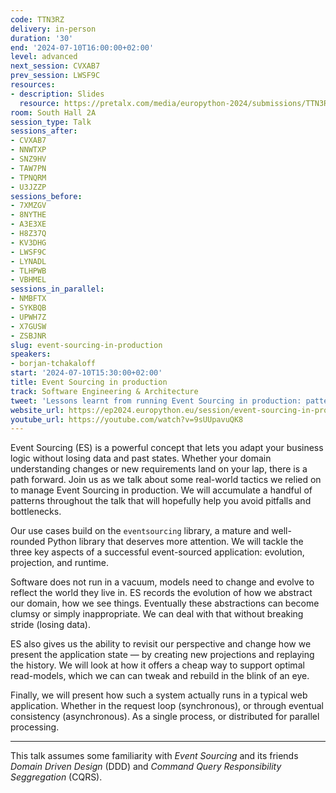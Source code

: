 ```yaml
---
code: TTN3RZ
delivery: in-person
duration: '30'
end: '2024-07-10T16:00:00+02:00'
level: advanced
next_session: CVXAB7
prev_session: LWSF9C
resources:
- description: Slides
  resource: https://pretalx.com/media/europython-2024/submissions/TTN3RZ/resources/Event_Sourcing_in_Production_-_EuroPython_2_v9uph5w.pdf
room: South Hall 2A
session_type: Talk
sessions_after:
- CVXAB7
- NNWTXP
- SNZ9HV
- TAW7PN
- TPNQRM
- U3JZZP
sessions_before:
- 7XMZGV
- 8NYTHE
- A3E3XE
- H8Z37Q
- KV3DHG
- LWSF9C
- LYNADL
- TLHPWB
- VBHMEL
sessions_in_parallel:
- NMBFTX
- SYKBQB
- UPWH7Z
- X7GUSW
- ZSBJNR
slug: event-sourcing-in-production
speakers:
- borjan-tchakaloff
start: '2024-07-10T15:30:00+02:00'
title: Event Sourcing in production
track: Software Engineering & Architecture
tweet: 'Lessons learnt from running Event Sourcing in production: patterns and pitfalls'
website_url: https://ep2024.europython.eu/session/event-sourcing-in-production
youtube_url: https://youtube.com/watch?v=9sUUpavuQK8
---
```


Event Sourcing (ES) is a powerful concept that lets you adapt your business logic without losing data and past states.
Whether your domain understanding changes or new requirements land on your lap, there is a path forward.
Join us as we talk about some real-world tactics we relied on to manage Event Sourcing in production.
We will accumulate a handful of patterns throughout the talk that will hopefully help you avoid pitfalls and bottlenecks.

Our use cases build on the `eventsourcing` library, a mature and well-rounded Python library that deserves more attention.
We will tackle the three key aspects of a successful event-sourced application: evolution, projection, and runtime.

Software does not run in a vacuum, models need to change and evolve to reflect the world they live in.
ES records the evolution of how we abstract our domain, how we see things.
Eventually these abstractions can become clumsy or simply inappropriate.
We can deal with that without breaking stride (losing data).

ES also gives us the ability to revisit our perspective and change how we present the application state — by creating new projections and replaying the history.
We will look at how it offers a cheap way to support optimal read-models, which we can can tweak and rebuild in the blink of an eye.

Finally, we will present how such a system actually runs in a typical web application.
Whether in the request loop (synchronous), or through eventual consistency (asynchronous).
As a single process, or distributed for parallel processing.

---

This talk assumes some familiarity with _Event Sourcing_ and its friends _Domain Driven Design_ (DDD) and _Command Query Responsibility Seggregation_ (CQRS).
